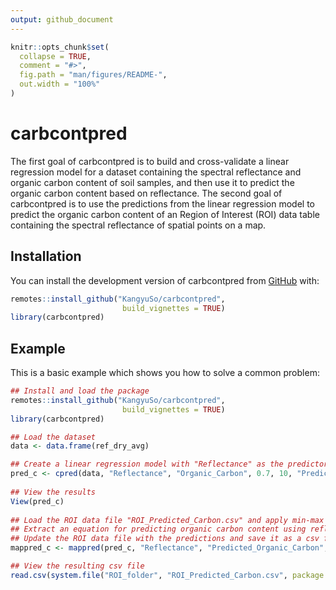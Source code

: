 ```yaml
---
output: github_document
---
```


<!-- README.md is generated from README.Rmd. Please edit that file -->

```r
knitr::opts_chunk$set(
  collapse = TRUE,
  comment = "#>",
  fig.path = "man/figures/README-",
  out.width = "100%"
)
```

# carbcontpred

<!-- badges: start -->
<!-- badges: end -->

The first goal of carbcontpred is to build and cross-validate a linear regression model for a dataset containing the spectral reflectance and organic carbon content of soil samples, and then use it to predict the organic carbon content based on reflectance. The second goal of carbcontpred is to use the predictions from the linear regression model to predict the organic carbon content of an Region of Interest (ROI) data table containing the spectral reflectance of spatial points on a map.

## Installation

You can install the development version of carbcontpred from [GitHub](https://github.com/KangyuSo/carbcontpred) with:

``` r
remotes::install_github("KangyuSo/carbcontpred", 
                         build_vignettes = TRUE)
library(carbcontpred)
```

## Example

This is a basic example which shows you how to solve a common problem:

```r
## Install and load the package
remotes::install_github("KangyuSo/carbcontpred", 
                         build_vignettes = TRUE)
library(carbcontpred)

## Load the dataset 
data <- data.frame(ref_dry_avg)

## Create a linear regression model with "Reflectance" as the predictor variable, "Organic_Carbon" as the response variable, test size of 70%, 10 folds for the cross-validation, and "Predicted_Organic_Carbon" as the output column
pred_c <- cpred(data, "Reflectance", "Organic_Carbon", 0.7, 10, "Predicted_Organic_Carbon")
 
## View the results
View(pred_c)
   
## Load the ROI data file "ROI_Predicted_Carbon.csv" and apply min-max normalization on the spectral reflectance values 
## Extract an equation for predicting organic carbon content using reflectance based on the results of the "cpred" function and use it to predicted the organic carbon content of the "ROI_Predicted_Carbon.csv" file using its reflectance values
## Update the ROI data file with the predictions and save it as a csv file output titled "ROI_Predicted_Carbon"
mappred_c <- mappred(pred_c, "Reflectance", "Predicted_Organic_Carbon", system.file("extdata", "Reflectance_ROI.csv", package = "carbcontpred"), "ROI_Predicted_Carbon")

## View the resulting csv file
read.csv(system.file("ROI_folder", "ROI_Predicted_Carbon.csv", package = "carbcontpred"))
```